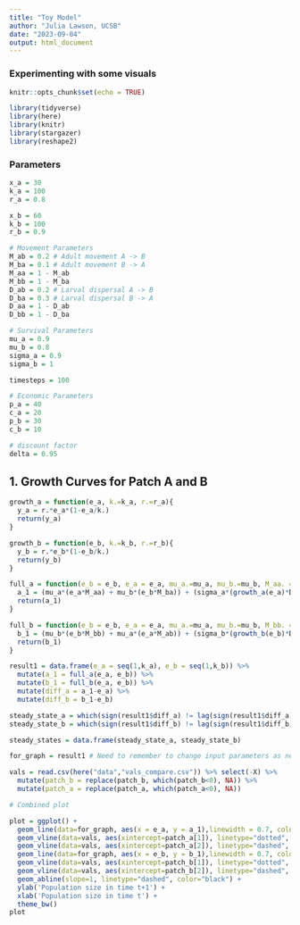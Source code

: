 ```yaml
---
title: "Toy Model"
author: "Julia Lawson, UCSB"
date: "2023-09-04"
output: html_document
---
```


### Experimenting with some visuals

```r
knitr::opts_chunk$set(echo = TRUE)

library(tidyverse)
library(here)
library(knitr)
library(stargazer)
library(reshape2)
```

### Parameters 

```r

x_a = 30
k_a = 100
r_a = 0.8

x_b = 60
k_b = 100
r_b = 0.9

# Movement Parameters
M_ab = 0.2 # Adult movement A -> B 
M_ba = 0.1 # Adult movement B -> A
M_aa = 1 - M_ab
M_bb = 1 - M_ba
D_ab = 0.2 # Larval dispersal A -> B
D_ba = 0.3 # Larval dispersal B -> A
D_aa = 1 - D_ab
D_bb = 1 - D_ba

# Survival Parameters
mu_a = 0.9
mu_b = 0.8
sigma_a = 0.9
sigma_b = 1

timesteps = 100

# Economic Parameters
p_a = 40
c_a = 20
p_b = 30
c_b = 10

# discount factor
delta = 0.95

```

## 1. Growth Curves for Patch A and B

```r

growth_a = function(e_a, k.=k_a, r.=r_a){
  y_a = r.*e_a*(1-e_a/k.)
  return(y_a)
}

growth_b = function(e_b, k.=k_b, r.=r_b){
  y_b = r.*e_b*(1-e_b/k.)
  return(y_b)
}

full_a = function(e_b = e_b, e_a = e_a, mu_a.=mu_a, mu_b.=mu_b, M_aa. = M_aa, M_ba. = M_ba, sigma_a.=sigma_a, D_aa. = D_aa, D_ba. = D_ba){
  a_1 = (mu_a*(e_a*M_aa) + mu_b*(e_b*M_ba)) + (sigma_a*(growth_a(e_a)*D_aa + growth_a(e_b)*D_ba))
  return(a_1)
}

full_b = function(e_b = e_b, e_a = e_a, mu_a.=mu_a, mu_b.=mu_b, M_bb. = M_bb, M_ab. = M_ab, sigma_b.=sigma_b, D_bb. = D_bb, D_ab. = D_ab){
  b_1 = (mu_b*(e_b*M_bb) + mu_a*(e_a*M_ab)) + (sigma_b*(growth_b(e_b)*D_bb + growth_b(e_a)*D_ab))
  return(b_1)
}

result1 = data.frame(e_a = seq(1,k_a), e_b = seq(1,k_b)) %>% 
  mutate(a_1 = full_a(e_a, e_b)) %>% 
  mutate(b_1 = full_b(e_a, e_b)) %>%
  mutate(diff_a = a_1-e_a) %>% 
  mutate(diff_b = b_1-e_b)

steady_state_a = which(sign(result1$diff_a) != lag(sign(result1$diff_a)))
steady_state_b = which(sign(result1$diff_b) != lag(sign(result1$diff_b)))

steady_states = data.frame(steady_state_a, steady_state_b)

```


```r

for_graph = result1 # Need to remember to change input parameters as needed to get growth curves to correspond with e_hat and e_star

vals = read.csv(here("data","vals_compare.csv")) %>% select(-X) %>% 
  mutate(patch_b = replace(patch_b, which(patch_b<0), NA)) %>% 
  mutate(patch_a = replace(patch_a, which(patch_a<0), NA))

# Combined plot

plot = ggplot() +
  geom_line(data=for_graph, aes(x = e_a, y = a_1),linewidth = 0.7, color="purple") +
  geom_vline(data=vals, aes(xintercept=patch_a[1]), linetype="dotted", color="purple") + # Dotted are the sole owner solution
  geom_vline(data=vals, aes(xintercept=patch_a[2]), linetype="dashed", color="purple") +
  geom_line(data=for_graph, aes(x = e_b, y = b_1),linewidth = 0.7, color="blue") +
  geom_vline(data=vals, aes(xintercept=patch_b[1]), linetype="dotted", color="blue") + # Dashed are the non-cooperative solution
  geom_vline(data=vals, aes(xintercept=patch_b[2]), linetype="dashed", color="blue") +
  geom_abline(slope=1, linetype="dashed", color="black") +
  ylab('Population size in time t+1') +
  xlab('Population size in time t') +
  theme_bw() 
plot

```
